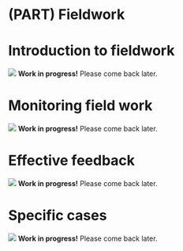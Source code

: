 # (PART) Fieldwork {-}

# Introduction to fieldwork {-}

:::: { .warn}
<img src="images/warning.svg" class="svg-inline"/> **Work in progress!** Please come back later.  
::::

<!--
problems :

- one their own, far away, monitored, can be demotivating, little feedback, increasing idiosyncratic behavior leading to interviewer effects, measurement error
-->

# Monitoring field work

:::: { .warn}
<img src="images/warning.svg" class="svg-inline"/> **Work in progress!** Please come back later.  
::::

# Effective feedback

:::: { .warn}
<img src="images/warning.svg" class="svg-inline"/> **Work in progress!** Please come back later.  
::::

# Specific cases

:::: { .warn}
<img src="images/warning.svg" class="svg-inline"/> **Work in progress!** Please come back later.  
::::


<!--
- strong revisiting protocols 
- make it hard for interviewers, remove any incentives, have to give phone numbers confirm, etc  
- follow up on non-repsonse

* MICS has cluster control sheets

- first few days, trainers shoudl observe field work and provide field work. 
--> 
